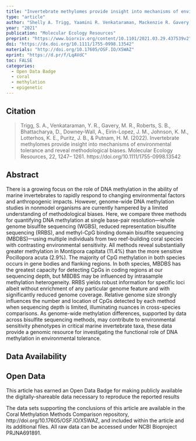 ```yaml
---
title: "Invertebrate methylomes provide insight into mechanisms of environmental tolerance and reveal methodological biases"
type: "article"
author: "Shelly A. Trigg, Yaamini R. Venkataraman, Mackenzie R. Gavery, Steven B. Roberts, Debashish Bhattacharya, Alan Downey-Wall, Jose M. Eirin-Lopez, Kevin M. Johnson, Katie E. Lotterhos, Jonathan B. Puritz and Hollie M. Putnam"
year: "2021"
publication: "Molecular Ecology Resources"
preprint: "https://www.biorxiv.org/content/10.1101/2021.03.29.437539v2"
doi: "https://dx.doi.org/10.1111/1755-0998.13542"
materials: "http://doi.org/10.17605/OSF.IO/X5WAZ"
eprint: "https://d.pr/f/LqAVdC"
toc: FALSE
categories:
  - Open Data Badge
  - coral
  - methylation
  - epigenetic
---
```


## Citation

> Trigg, S. A., Venkataraman, Y. R., Gavery, M. R., Roberts, S. B., Bhattacharya, D., Downey-Wall, A., Eirin-Lopez, J. M., Johnson, K. M., Lotterhos, K. E., Puritz, J. B., & Putnam, H. M. (2022). Invertebrate methylomes provide insight into mechanisms of environmental tolerance and reveal methodological biases. Molecular Ecology Resources, 22, 1247-- 1261. https://doi.org/10.1111/1755-0998.13542

## Abstract

There is a growing focus on the role of DNA methylation in the ability of marine invertebrates to rapidly respond to changing environmental factors and anthropogenic impacts. However, genome-wide DNA methylation studies in nonmodel organisms are currently hampered by a limited understanding of methodological biases. Here, we compare three methods for quantifying DNA methylation at single base-pair resolution---whole genome bisulfite sequencing (WGBS), reduced representation bisulfite sequencing (RRBS), and methyl-CpG binding domain bisulfite sequencing (MBDBS)---using multiple individuals from two reef-building coral species with contrasting environmental sensitivity. All methods reveal substantially greater methylation in Montipora capitata (11.4%) than the more sensitive Pocillopora acuta (2.9%). The majority of CpG methylation in both species occurs in gene bodies and flanking regions. In both species, MBDBS has the greatest capacity for detecting CpGs in coding regions at our sequencing depth, but MBDBS may be influenced by intrasample methylation heterogeneity. RRBS yields robust information for specific loci albeit without enrichment of any particular genome feature and with significantly reduced genome coverage. Relative genome size strongly influences the number and location of CpGs detected by each method when sequencing depth is limited, illuminating nuances in cross-species comparisons. As genome-wide methylation differences, supported by data across bisulfite sequencing methods, may contribute to environmental sensitivity phenotypes in critical marine invertebrate taxa, these data provide a genomic resource for investigating the functional role of DNA methylation in environmental tolerance.

## Data Availability

::: callout-important
## Open Data

This article has earned an Open Data Badge for making publicly available the digitally-shareable data necessary to reproduce the reported results
:::

The data sets supporting the conclusions of this article are available in the Coral Methylation Methods Comparison repository, http://doi.org/10.17605/OSF.IO/X5WAZ, and included within the article and its additional files. All raw data can be accessed under NCBI Bioproject PRJNA691891.
